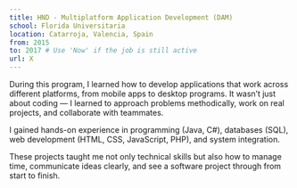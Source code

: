 ```yaml
---
title: HND - Multiplatform Application Development (DAM)
school: Florida Universitaria
location: Catarroja, Valencia, Spain
from: 2015
to: 2017 # Use 'Now' if the job is still active
url: X
---
```


During this program, I learned how to develop applications that work across different platforms, from mobile apps to desktop programs. It wasn’t just about coding — I learned to approach problems methodically, work on real projects, and collaborate with teammates.

I gained hands-on experience in programming (Java, C#), databases (SQL), web development (HTML, CSS, JavaScript, PHP), and system integration.

These projects taught me not only technical skills but also how to manage time, communicate ideas clearly, and see a software project through from start to finish.